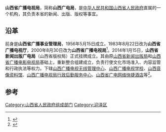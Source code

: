 {{coord|37.85754|112.54234|display=title}}
{{Infobox PRCG
|机构名称=山西省广播电视局
|职位1=局长
|人员1=[[赵晓春|赵晓春]]
|职位2=副局长
|人员2=[[吕芮宏|吕芮宏]]{{wrap}}[[张效堂|张效堂]]
|人数2=2
|成立时间=
|上级机构=[[山西省人民政府|山西省人民政府]]
|机构类型=[[山西省人民政府直属机构|山西省人民政府直属机构]]
|行政级别=正地厅级
|前身=
|地址1=[[山西省|山西省]][[太原市|太原市]][[迎泽区|迎泽区]][[迎泽大街|迎泽大街]]318号
|官网=http://gdj.shanxi.gov.cn/
}}
'''山西省广播电视局'''，简称'''山西广电局'''，是[[中华人民共和国|中华人民共和国]][[山西省人民政府|山西省人民政府]]直属的一个机构，其负责本省的新闻、出版、版权等事宜。

== 沿革 ==
前身是'''山西省广播事业管理局'''，1956年5月15日成立。1983年8月22日改为'''山西省广播电视厅'''，2000年8月30日改为'''山西省广播电视局'''<ref>{{Cite book|title=中国广播电视年鉴 2001|last=国家广播电视总局，《中国广播电视年鉴》编辑委员会编|first=|publisher=中国广播年鉴社|year=2001.09|isbn=|location=|pages=378}}</ref>。2014年1月15日，'''山西省新闻出版广电局'''（山西省版权局）正式挂牌成立。其由原[[山西省新闻出版局|山西省新闻出版局]]和[[山西省广播电影电视局|山西省广播电影电视局]]基础上，重新整合组建成立，负责行使文化市场准入、内容监管和行政执法等权力。下辖[[山西广播电视无线管理中心|山西广播电视无线管理中心]]、[[山西广播电视学校|山西广播电视学校]]、[[山西音像资料馆|山西音像资料馆]]、[[山西广播电视局行政后勤服务中心|山西广播电视局行政后勤服务中心]]、[[山西省广电网络快捷酒店|山西省广电网络快捷酒店]]等<ref>{{Cite book|title=山西广播电视产业发展研究|last=李虹蔚编著|first=|publisher=太原：[[山西经济出版社|山西经济出版社]]|year=2017.04|isbn=978-7-5577-0168-0|location=|pages=7}}</ref>。

==参考==
{{reflist}}

[[Category:山西省人民政府组成部门|Category:山西省人民政府组成部门]]
[[Category:迎泽区|Category:迎泽区]]